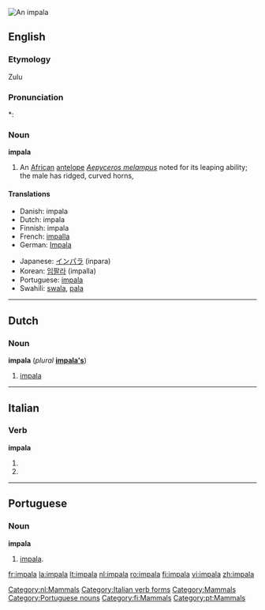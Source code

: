[[Image:Black-faced impala.jpg|thumb|An impala]]
{{also|Impala}}
==English==

{{wikipedia}}

===Etymology===
Zulu

===Pronunciation===
*: {{rhymes|ɑːlə}}

===Noun===
'''impala'''

# An [[African]] [[antelope]] ''[[Aepyceros melampus]]'' noted for its leaping ability; the male has ridged, curved horns,

====Translations====
{{top}}
* Danish: impala {{g|Danish}}
* Dutch: impala {{m}}
* Finnish: impala
* French: [[impalla]] {{m}}
* German: [[Impala]] {{f}}
{{mid}}
* Japanese: [[インパラ]] (inpara)
* Korean: [[임팔라]] (impalla)
* Portuguese: [[#Portuguese|impala]] {{m|f}}
* Swahili: [[swala]], [[pala]]
{{bottom}}

----

==Dutch==

===Noun===
'''impala''' {{m}} (''plural'' '''[[impala's]]''')

# [[#English|impala]]

[[Category:nl:Mammals]]

----

==Italian==

===Verb===
'''impala'''

# {{form of|[[third-person|Third-person]] [[singular]] [[present tense]]|[[impalare#Italian|impalare]]|lang=Italian}}
# {{form of|[[second-person|Second-person]] singular [[imperative]]|impalare#Italian|impalare|lang=Italian}}

[[Category:Italian verb forms]]

----

==Portuguese==

===Noun===
'''impala''' {{m|f}}

# [[#English|impala]].

[[Category:Mammals]]
[[Category:Portuguese nouns]]
[[Category:fi:Mammals]]
[[Category:pt:Mammals]]

[[fr:impala]]
[[la:impala]]
[[lt:impala]]
[[nl:impala]]
[[ro:impala]]
[[fi:impala]]
[[vi:impala]]
[[zh:impala]]